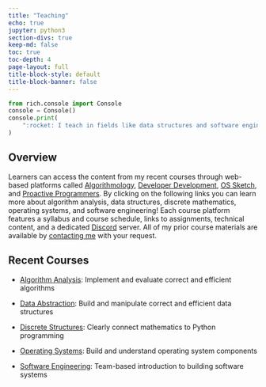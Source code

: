 ```yaml
---
title: "Teaching"
echo: true
jupyter: python3
section-divs: true
keep-md: false
toc: true
toc-depth: 4
page-layout: full
title-block-style: default
title-block-banner: false
---
```


```python
from rich.console import Console
console = Console()
console.print(
    ":rocket: I teach in fields like data structures and software engineering!"
)
```

## Overview

Learners can access the content from my recent courses through web-based
platforms called [Algorithmology](https://www.algorithmology.org), [Developer
Development](https://developerdevelopment.com/), [OS
Sketch](https://www.os-sketch.com/), and [Proactive
Programmers](https://proactiveprogrammers.com/). By clicking on the following
links you can learn more about algorithm analysis, data structures, discrete
mathematics, operating systems, and software engineering! Each course platform
features a syllabus and course schedule, links to assignments, technical
content, and a dedicated [Discord](https://discord.com/) server. All of my prior
course materials are available by [contacting me](/contact/) with your request.

## Recent Courses

- [Algorithm Analysis](https://www.algorithmology.org): Implement and evaluate
correct and efficient algorithms

- [Data
Abstraction](https://proactiveprogrammers.com/data-abstraction/introduction-data-abstraction/):
Build and manipulate correct and efficient data structures

- [Discrete
Structures](https://proactiveprogrammers.com/discrete-structures/introduction-discrete-structures/):
Clearly connect mathematics to Python programming

- [Operating Systems](https://www.os-sketch.com/): Build and understand
operating system components

- [Software Engineering](https://developerdevelopment.com/): Team-based
introduction to building software systems
